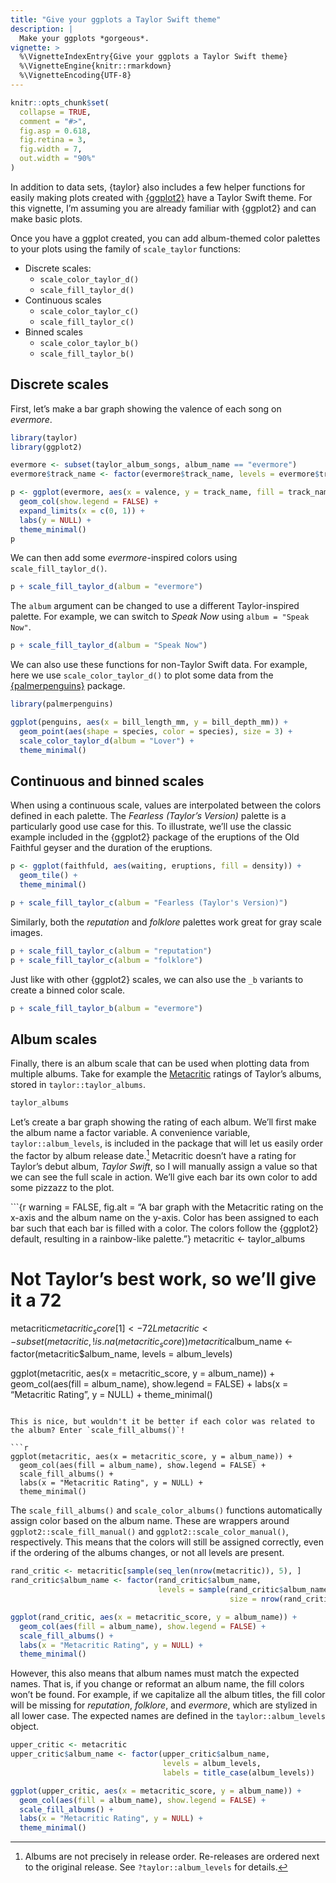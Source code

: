 ```yaml
---
title: "Give your ggplots a Taylor Swift theme"
description: |
  Make your ggplots *gorgeous*.
vignette: >
  %\VignetteIndexEntry{Give your ggplots a Taylor Swift theme}
  %\VignetteEngine{knitr::rmarkdown}
  %\VignetteEncoding{UTF-8}
---
```


```r
knitr::opts_chunk$set(
  collapse = TRUE,
  comment = "#>",
  fig.asp = 0.618,
  fig.retina = 3,
  fig.width = 7,
  out.width = "90%"
)
```

In addition to data sets, {taylor} also includes a few helper functions for easily making plots created with [{ggplot2}](https://ggplot2.tidyverse.org) have a Taylor Swift theme. For this vignette, I'm assuming you are already familiar with {ggplot2} and can make basic plots. 

Once you have a ggplot created, you can add album-themed color palettes to your plots using the family of `scale_taylor` functions:

* Discrete scales:
    * `scale_color_taylor_d()`
    * `scale_fill_taylor_d()`

* Continuous scales
    * `scale_color_taylor_c()`
    * `scale_fill_taylor_c()`

* Binned scales
    * `scale_color_taylor_b()`
    * `scale_fill_taylor_b()`

## Discrete scales

First, let's make a bar graph showing the valence of each song on *evermore*.

```r
library(taylor)
library(ggplot2)

evermore <- subset(taylor_album_songs, album_name == "evermore")
evermore$track_name <- factor(evermore$track_name, levels = evermore$track_name)

p <- ggplot(evermore, aes(x = valence, y = track_name, fill = track_name)) +
  geom_col(show.legend = FALSE) +
  expand_limits(x = c(0, 1)) +
  labs(y = NULL) +
  theme_minimal()
p
```

We can then add some *evermore*-inspired colors using `scale_fill_taylor_d()`.

```r
p + scale_fill_taylor_d(album = "evermore")
```

The `album` argument can be changed to use a different Taylor-inspired palette. For example, we can switch to *Speak Now* using `album = "Speak Now"`.

```r
p + scale_fill_taylor_d(album = "Speak Now")
```

We can also use these functions for non-Taylor Swift data. For example, here we use `scale_color_taylor_d()` to plot some data from the [{palmerpenguins}](https://allisonhorst.github.io/palmerpenguins) package.

```r
library(palmerpenguins)

ggplot(penguins, aes(x = bill_length_mm, y = bill_depth_mm)) +
  geom_point(aes(shape = species, color = species), size = 3) +
  scale_color_taylor_d(album = "Lover") +
  theme_minimal()
```


## Continuous and binned scales

When using a continuous scale, values are interpolated between the colors defined in each palette. The *Fearless (Taylor's Version)* palette is a particularly good use case for this. To illustrate, we'll use the classic example included in the {ggplot2} package of the eruptions of the Old Faithful geyser and the duration of the eruptions.

```r
p <- ggplot(faithfuld, aes(waiting, eruptions, fill = density)) +
  geom_tile() +
  theme_minimal()

p + scale_fill_taylor_c(album = "Fearless (Taylor's Version)")
```

Similarly, both the *reputation* and *folklore* palettes work great for gray scale images.

```r
p + scale_fill_taylor_c(album = "reputation")
p + scale_fill_taylor_c(album = "folklore")
```

Just like with other {ggplot2} scales, we can also use the `_b` variants to create a binned color scale.

```r
p + scale_fill_taylor_b(album = "evermore")
```


## Album scales

Finally, there is an album scale that can be used when plotting data from multiple albums. Take for example the [Metacritic](https://www.metacritic.com/person/taylor-swift) ratings of Taylor's albums, stored in `taylor::taylor_albums`.

```r
taylor_albums
```

Let's create a bar graph showing the rating of each album. We'll first make the album name a factor variable. A convenience variable, `taylor::album_levels`, is included in the package that will let us easily order the factor by album release date.^[Albums are not precisely in release order. Re-releases are ordered next to the original release. See `?taylor::album_levels` for details.] Metacritic doesn't have a rating for Taylor's debut album, *Taylor Swift*, so I will manually assign a value so that we can see the full scale in action. We'll give each bar its own color to add some pizzazz to the plot.

```{r warning = FALSE, fig.alt = "A bar graph with the Metacritic rating on the x-axis and the album name on the y-axis. Color has been assigned to each bar such that each bar is filled with a color. The colors follow the {ggplot2} default, resulting in a rainbow-like palette."}
metacritic <- taylor_albums

# Not Taylor's best work, so we'll give it a 72
metacritic$metacritic_score[1] <- 72L
metacritic <- subset(metacritic, !is.na(metacritic_score))
metacritic$album_name <- factor(metacritic$album_name,
                                levels = album_levels)

ggplot(metacritic, aes(x = metacritic_score, y = album_name)) +
  geom_col(aes(fill = album_name), show.legend = FALSE) +
  labs(x = "Metacritic Rating", y = NULL) +
  theme_minimal()
```

This is nice, but wouldn't it be better if each color was related to the album? Enter `scale_fill_albums()`!

```r
ggplot(metacritic, aes(x = metacritic_score, y = album_name)) +
  geom_col(aes(fill = album_name), show.legend = FALSE) +
  scale_fill_albums() +
  labs(x = "Metacritic Rating", y = NULL) +
  theme_minimal()
```

The `scale_fill_albums()` and `scale_color_albums()` functions automatically assign color based on the album name. These are wrappers around `ggplot2::scale_fill_manual()` and `ggplot2::scale_color_manual()`, respectively. This means that the colors will still be assigned correctly, even if the ordering of the albums changes, or not all levels are present.

```r
rand_critic <- metacritic[sample(seq_len(nrow(metacritic)), 5), ]
rand_critic$album_name <- factor(rand_critic$album_name,
                                 levels = sample(rand_critic$album_name,
                                                 size = nrow(rand_critic)))

ggplot(rand_critic, aes(x = metacritic_score, y = album_name)) +
  geom_col(aes(fill = album_name), show.legend = FALSE) +
  scale_fill_albums() +
  labs(x = "Metacritic Rating", y = NULL) +
  theme_minimal()
```

However, this also means that album names must match the expected names. That is, if you change or reformat an album name, the fill colors won't be found. For example, if we capitalize all the album titles, the fill color will be missing for *reputation*, *folklore*, and *evermore*, which are stylized in all lower case. The expected names are defined in the `taylor::album_levels` object.

```r
upper_critic <- metacritic
upper_critic$album_name <- factor(upper_critic$album_name,
                                  levels = album_levels,
                                  labels = title_case(album_levels))

ggplot(upper_critic, aes(x = metacritic_score, y = album_name)) +
  geom_col(aes(fill = album_name), show.legend = FALSE) +
  scale_fill_albums() +
  labs(x = "Metacritic Rating", y = NULL) +
  theme_minimal()
```

